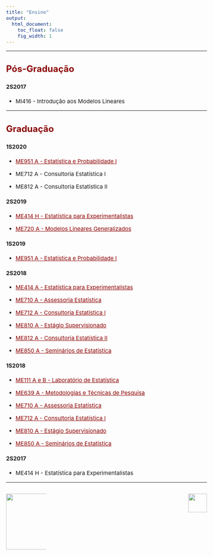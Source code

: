 ```yaml
---
title: "Ensino"
output:
  html_document:
    toc_float: false
    fig_width: 1
---
```


<style type="text/css">
.nav.navbar-nav.navbar-right a {
    color: white;
}
.navbar {
  background-color:maroon;
  border-color:black;
  icon-color:white;
}
.navbar-brand {
color:black!important;
}
body{ /* Normal  */
      font-size: 15px;
  }
h1.title {
  font-size: 32px;
}
h3 { /* Header 3 */
  font-size: 24px;
  color: DarkRed;
}
</style>

<style>
a:link {
    color: darkred;
}
a:visited {
    color: darkred;
}
a:hover {
    color: blue;
}
.column-f1{
  float: left;
  width: 20%;
  text-align: left;
}
.column-f2{
  float: right;
  width: 20%;
  text-align: right;
}
</style>

----

### **Pós-Graduação**

#### 2S2017

- MI416 - Introdução aos Modelos Lineares 
</br>

----

### **Graduação**

#### 1S2020

- [ME951 A - Estatística e Probabilidade I](me951_1s2020.html)
</br>

- ME712 A -  Consultoria Estatística I
</br>

- ME812 A -  Consultoria Estatística II
</br>

#### 2S2019

- [ME414 H - Estatística para Experimentalistas](me414_2s2019.html)
</br>

- [ME720 A -  Modelos Lineares Generalizados](me720_2s2019.html)
</br>

#### 1S2019

- [ME951 A - Estatística e Probabilidade I](me951_1s2019.html)
</br>


#### 2S2018

- [ME414 A - Estatística para Experimentalistas](me414_2s2018.html)
</br>

- [ME710 A - Assessoria Estatística](Disciplinas/EmentaME710_2S2018.pdf)
</br>

- [ME712 A -  Consultoria Estatística I](Disciplinas/EmentaME712e812_2S2018.pdf)
</br>

- [ME810 A - Estágio Supervisionado](Disciplinas/EmentaME810_2S2018.pdf)
</br>

- [ME812 A -  Consultoria Estatística II](Disciplinas/EmentaME712e812_2S2018.pdf)
</br>

- [ME850 A - Seminários de Estatística](Disciplinas/EmentaME850_2S2018.pdf)
</br>

#### 1S2018

- [ME111 A e B - Laboratório de Estatística](me111_1s2018.html)
</br>

- [ME639 A -  Metodologias e Técnicas de Pesquisa](me639_1s2018.html)
</br>

- [ME710 A - Assessoria Estatística](Disciplinas/EmentaME710_1s2018.pdf)
</br>

- [ME712 A -  Consultoria Estatística I](Disciplinas/EmentaME712_1s2018.pdf)
</br>

- [ME810 A - Estágio Supervisionado](Disciplinas/EmentaME810_1s2018.pdf)
</br>

- [ME850 A - Seminários de Estatística](Disciplinas/EmentaME850_1s2018.pdf)
</br>

#### 2S2017

- ME414 H - Estatística para Experimentalistas
</br>

----

<div id="footer">
<p>
<div class="column-f1">
![](imagens/logo-unicamp1.png){width=150px}
</div>
<div class="column-f2">
![](imagens/logoimecc1.png){width=50px}
</div>
</p>
</div>